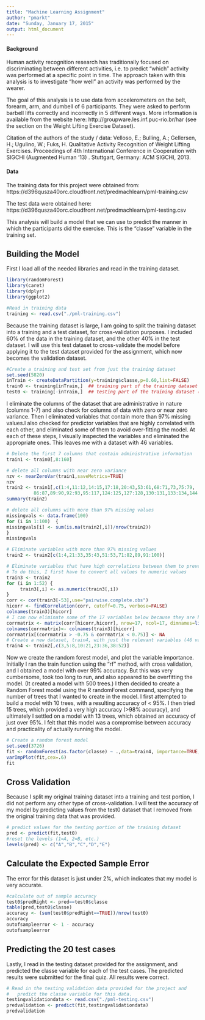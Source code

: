 ```yaml
---
title: "Machine Learning Assignment"
author: "pmarkt"
date: "Sunday, January 17, 2015"
output: html_document
---
```

#### Background
Human activity recognition research has traditionally focused on discriminating between different activities, i.e. to predict "which" activity was performed at a specific point in time. The approach taken with this analysis is to investigate "how well" an activity was performed by the wearer. 

The goal of this analysis is to use data from accelerometers on the belt, forearm, arm, and dumbell of 6 participants. They were asked to perform barbell lifts correctly and incorrectly in 5 different ways. More information is available from the website here: http://groupware.les.inf.puc-rio.br/har (see the section on the Weight Lifting Exercise Dataset).

Citation of the authors of the study / data:
Velloso, E.; Bulling, A.; Gellersen, H.; Ugulino, W.; Fuks, H. Qualitative Activity Recognition of Weight Lifting Exercises. Proceedings of 4th International Conference in Cooperation with SIGCHI (Augmented Human '13) . Stuttgart, Germany: ACM SIGCHI, 2013.

#### Data
The training data for this project were obtained from:
https://d396qusza40orc.cloudfront.net/predmachlearn/pml-training.csv

The test data were obtained here:
https://d396qusza40orc.cloudfront.net/predmachlearn/pml-testing.csv

This analysis will build a model that we can use to predict the manner in which the participants did the exercise. This is the "classe" variable in the training set. 

## Building the Model
First I load all of the needed libraries and read in the training dataset. 
```r
library(randomForest)
library(caret)
library(dplyr)
library(ggplot2)

#Read in training data
training <- read.csv("./pml-training.csv")
```

Because the training dataset is large,  I am going to split the training dataset into a training and a test dataset, for cross-validation purposes. I included 60% of the data in the training dataset, and the other 40% in the test dataset. I will use this test dataset to cross-validate the model before applying it to the test dataset provided for the assignment, which now becomes the validation dataset.
```r
#Create a training and test set from just the training dataset
set.seed(5820)
inTrain <- createDataPartition(y=training$classe,p=0.60,list=FALSE)
train0 <- training[inTrain,]  ## training part of the training dataset
test0 <- training[-inTrain,]  ## testing part of the training dataset (for cross validation)
```

I eliminate the columns of the dataset that are administrative in nature (columns 1-7) and also check for columns of data with zero or near zero variance. Then I eliminated variables that contain more than 97% missing values.I also checked for predictor variables that are highly correlated with each other, and eliminated some of them to avoid over-fitting the model.  At each of these steps, I visually inspected the variables and eliminated the appropriate ones. This leaves me with a dataset with 46 variables.

```r

# Delete the first 7 columns that contain administrative information
train1 <- train0[,8:160]

# delete all columns with near zero variance
nzv <- nearZeroVar(train1,saveMetrics=TRUE)
nzv
train2 <- train1[,c(1:4,11:12,14:15,17:18,20:43,53:61,68:71,73,75:79,
          86:87,89:90,92:93,95:117,124:125,127:128,130:131,133:134,144:153)]
summary(train2)

# delete all columns with more than 97% missing values
missingvals <- data.frame(100)
for (i in 1:100)  {
missingvals[i] <- sum(is.na(train2[,i])/nrow(train2)) 
}
missingvals

# Eliminate variables with more than 97% missing values
train2 <- train2[c(1:4,21:33,35:43,51:53,71:82,89,91:100)]

# Eliminate variables that have high correlations between them to prevent overfitting
# To do this, I first have to convert all values to numeric values
train3 <- train2
for (i in 1:52) {
     train3[,i] <- as.numeric(train3[,i])
}
corr <- cor(train3[-53],use="pairwise.complete.obs")
hicorr <- findCorrelation(corr, cutoff=0.75, verbose=FALSE)
colnames(train3)[hicorr]
# I can now eliminate some of the 17 variables below because they are highly corrlated with others
corrmatrix <- matrix(corr[hicorr,hicorr], nrow=17, ncol=17, dimnames=list(colnames(train3)[hicorr]))
colnames(corrmatrix)<- colnames(train3)[hicorr]
corrmatrix[(corrmatrix > -0.75 & corrmatrix < 0.75)] <- NA
# Create a new dataset, train4, with just the relevant variables (46 variables)
train4 <- train2[,c(3,5:8,10:21,23:36,38:52)]
```

Now we create the random forest model, and plot the variable importance. Initially I ran the train function using the "rf" method, with cross validation, and I obtained a model with over 99% accuracy. But this was very cumbersome, took too long to run, and also appeared to be overfitting the model. (It created a model with 500 trees.) I then decided to create a Random Forest model using the R randomForest command, specifying the number of trees that I wanted to create in the model. I first attempted to build a model with 10 trees, with a resulting accuracy of < 95%. I then tried 15 trees, which provided a very high accuracy (>98% accuracy), and ultimately I settled on a model with 13 trees, which obtained an accuracy of just over 95%. I felt that this model was a compromise between accuracy and practicality of actually running the model.

```r
# Create a random forest model
set.seed(3726)
fit <- randomForest(as.factor(classe) ~ .,data=train4, importance=TRUE, ntree=13,method="pca")
varImpPlot(fit,cex=.6)
fit
```

## Cross Validation
Because I split my original training dataset into a training and test portion, I did not perform any other type of cross-validation. I will test the accuracy of my model by predicting values from the test0 dataset that I removed from the original training data that was provided.

```r
# predict values for the testing portion of the training dataset
pred <- predict(fit,test0)
#reset the levels (1=A, 2=B, etc.)
levels(pred) <- c("A","B","C","D","E")
```

## Calculate the Expected Sample Error
The error for this dataset is just under 2%, which indicates that my model is very accurate. 
```r
#calculate out of sample accuracy
test0$predRight <- pred==test0$classe
table(pred,test0$classe)
accuracy <- (sum(test0$predRight==TRUE))/nrow(test0)
accuracy
outofsampleerror <- 1 - accuracy
outofsampleerror

```

## Predicting the 20 test cases

Lastly, I read in the testing dataset provided for the assignment, and predicted the classe variable for each of the test cases. The predicted results were submitted for the final quiz. All results were correct.

```r
# Read in the testing validation data provided for the project and
#   predict the classe variable for this data. 
testingvalidationdata <- read.csv("./pml-testing.csv")
predvalidation <- predict(fit,testingvalidationdata)
predvalidation
```
